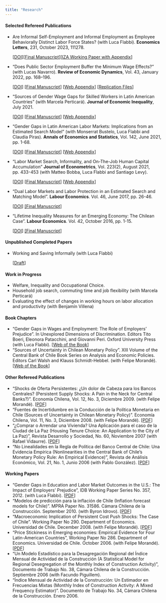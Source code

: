 ```yaml
---
title: "Research"
---
```


#### Selected Refereed Publications

- Are Informal Self-Employment and Informal Employment as Employee Behaviorally Distinct Labor Force States? (with Luca Flabbi). **Economics Letters**, 231, October 2023, 111278.

    [[DOI](https://doi.org/10.1016/j.econlet.2023.111278)][[Final Manuscript](/pdf/Flabbi_Tejada_ECONLET_2023.pdf)][[IZA Working Paper with Appendix](https://docs.iza.org/dp16225.pdf)] 
    
- "Does Public Sector Employment Buffer the Minimum Wage Effects?" (with Lucas Navarro). **Review of Economic Dynamics**, Vol. 43, January 2022, pp. 168–196. 

    [[DOI](https://doi.org/10.1016/j.red.2021.02.004)] [[Final Manuscript](/pdf/Navarro_Tejada_RED_2022.pdf)] [[Web Appendix](/pdf/Navarro_Tejada_RED_2022_Appendix.pdf)] [[Replication Files](https://ideas.repec.org/c/red/ccodes/20-43.html)]

- "Sources of Gender Wage Gaps for Skilled Workers in Latin American Countries" (with Marcela Perticará). **Journal of Economic Inequality**, July 2021. 

    [[DOI](https://link.springer.com/10.1007/s10888-021-09500-y)] [[Final Manuscript](https://rdcu.be/cpQzV)] [[Web Appendix](/pdf/Perticara_Tejada_GGLA_2021_appendix.pdf)]

- "Gender Gaps in Latin American Labor Markets: Implications from an Estimated Search Model" (with Monserrat Bustelo, Luca Flabbi and Claudia Piras). **Annals of Economics and Statistics**, Vol. 142, June 2021, pp. 1-68. 

    [[DOI](https://doi.org/10.15609/annaeconstat2009.142.0111)] [[Final Manuscript](/pdf/TPFBpaper2021.pdf)] [[Web Appendix](/pdf/TPFBpaper2021_appendix.pdf)]

- "Labor Market Search, Informality, and On-The-Job Human Capital Accumulation" **Journal of Econometrics**, Vol. 223(2), August 2021, pp. 433-453 (with Matteo Bobba, Luca Flabbi and Santiago Levy). 

    [[DOI](https://doi.org/10.1016/j.jeconom.2019.05.026)] [[Final Manuscript](/pdf/Bobba_Flabbi_Levy_Tejada_JE_2021.pdf)] [[Web Appendix](/pdf/Bobba_Flabbi_Levy_Tejada_WebAppendix.pdf)]

- "Dual Labor Markets and Labor Protection in an Estimated Search and Matching Model". **Labour Economics**. Vol. 46, June 2017, pp. 26-46. 

    [[DOI](https://doi.org/10.1016/j.labeco.2017.03.002)] [[Final Manuscript]](/pdf/Tejada_LE_2017.pdf)

- "Lifetime Inequality Measures for an Emerging Economy: The Chilean Case". **Labour Economics**. Vol. 42, October 2016, pp. 1-15. 

    [[DOI](https://doi.org/10.1016/j.labeco.2016.06.002)] [[Final Manuscript]](/pdf/Tejada_LE_2016.pdf)

#### Unpublished Completed Papers

- Working and Saving Informally (with Luca Flabbi) 

    [[Draft](/pdf/Flabbi_Tejada_wsi_2022.pdf)] 

#### Work in Progress

- Welfare, Inequality and Occupational Choice.
- Household job search, commuting time and job flexibility (with Marcela Perticará)
- Evaluating the effect of changes in working hours on labor allocation and productivity (with Benjamín Villena)

#### Book Chapters

- "Gender Gaps in Wages and Employment: The Role of Employers’ Prejudice". In Unexplored Dimensions of Discrimination. Editors Tito Boeri, Eleonora Patacchini, and Giovanni Peri. Oxford University Press (with Luca Flabbi). [[Web of the Book](https://global.oup.com/academic/product/unexplored-dimensions-of-discrimination-9780198729853?q=Boeri&lang=en&cc=cl)]
- "Sources of Uncertainty in Chilean Monetary Policy". XIII Volume of the Central Bank of Chile Book Series on Analysis and Economic Policies. Editors Carl Walsh and Klauss Schmidt-Hebbel. (with Felipe Morandé). [[Web of the Book](https://www.bcentral.cl/en/web/central-bank-of-chile/-/volume-13-monetary-policy-under-uncertainty-and-learni-1)]

#### Other Refereed Publications

- "Shocks de Oferta Persistentes: ¿Un dolor de Cabeza para los Bancos Centrales? (Persistent Supply Shocks: A Pain in the Neck for Central Banks?)". Economía Chilena, Vol. 12, No. 3, Diciembre 2009. (with Felipe Morandé). [[PDF](https://www.bcentral.cl/en/web/guest/-/economia-chilena-volumen-12-n-3-diciembre-2009)]
- "Fuentes de Incertidumbre en la Conducción de la Política Monetaria en Chile (Sources of Uncertainty in Chilean Monetary Policy)". Economía Chilena, Vol. 11, No. 3, Diciembre 2008. (with Felipe Morandé). [[PDF](https://www.bcentral.cl/en/web/guest/-/economia-chilena-volumen-11-n-3-diciembre-20-1)]
- "¿Comprar o Arrendar una Vivienda? Una Aplicación para el caso de la Ciudad de La Paz (Housing Tenure Choice: An Application to the City of La Paz)", Revista Desarrollo y Sociedad, No. 60, Noviembre 2007 (with Rafael Vidaurre). [[PDF](https://economia.uniandes.edu.co/images/archivos/pdfs/Articulos_Revista_Desarrollo_y_Sociedad/Articulo60_7.pdf)]
- "No Linealidades en la Regla de Política del Banco Central de Chile: Una Evidencia Empírica (Nonlinearities in the Central Bank of Chile’s Monetary Policy Rule: An Empirical Evidence)", Revista de Análisis Económico, Vol. 21, No. 1, Junio 2006 (with Pablo González). [[PDF](http://www.rae-ear.org/index.php/rae/article/view/55/107)]

#### Working Papers

- "Gender Gaps in Education and Labor Market Outcomes in the U.S.: The Impact of Employers’ Prejudice", IDB Working Paper Series No. 357, 2012. (with Luca Flabbi). [[PDF](https://publications.iadb.org/handle/11319/4205)]
- "Modelos de predicción para la inflación de Chile (Inflation forecast models for Chile)". MPRA Paper No. 31586. Cámara Chilena de la Construcción. September 2010. (with Byron Idrovo). [[PDF](http://mpra.ub.uni-muenchen.de/31586/1/MPRA_paper_31586.pdf)]
- "Macroeconomic Implication of Persistent Cost Push Shocks: The Case of Chile". Working Paper No 290. Department of Economics. Universidad de Chile. December 2008. (with Felipe Morandé). [[PDF](http://www.econ.uchile.cl/uploads/publicacion/1de450f9-433c-42c6-ae67-2ef14c40a9df.pdf)]
- "Price Stickiness in Emerging economies: Empirical Evidence for Four Latin-American Countries", Working Paper No 286. Department of Economics. Universidad de Chile. October 2006. (with Felipe Morandé). [[PDF](http://www.econ.uchile.cl/uploads/publicacion/7f32e23f-1e96-4769-b9bb-c7a0df7eda82.pdf)]
- "Un Modelo Estadístico para la Desagregación Regional del Índice Mensual de Actividad de la Construcción (A Statistical Model for Regional Desegregation of the Monthly Index of Construction Activity)", Documento de Trabajo No. 38, Cámara Chilena de la Construcción. Septiembre 2006 (with Facundo Piguillem).
- "Índice Mensual de Actividad de la Construcción: Un Estimador en Frecuencias Mixtas (Monthly Index of Construction Activity: A Mixed Frequency Estimator)". Documento de Trabajo No. 34, Cámara Chilena de la Construcción. Enero 2006.

